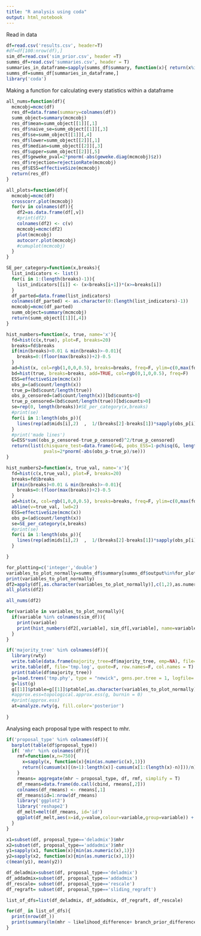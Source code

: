 ```yaml
---
title: "R analysis using coda"
output: html_notebook
---
```


Read in data

```r
df=read.csv('results.csv', header=T)
#df=df[100:nrow(df),]
sim_df=read.csv('sim_prior.csv', header =T)
summs_df=read.csv('summaries.csv', header = T)
summaries_in_dataframe=sapply(summs_df$summary, function(x){ return(x%in%colnames(df)) })
summs_df=summs_df[summaries_in_dataframe,]
library('coda')
```

Making a function for calculating every statistics within a dataframe

```r
all_nums=function(df){
  mcmcobj=mcmc(df)
  res_df=data.frame(summary=colnames(df))
  summ_object=summary(mcmcobj)
  res_df$mean=summ_object[[1]][,1]
  res_df$naive_se=summ_object[[1]][,3]
  res_df$se=summ_object[[1]][,4]
  res_df$lower=summ_object[[2]][,1]
  res_df$median=summ_object[[2]][,3]
  res_df$upper=summ_object[[2]][,5]
  res_df$geweke_pval=2*pnorm(-abs(geweke.diag(mcmcobj)$z))
  res_df$rejection=rejectionRate(mcmcobj)
  res_df$ESS=effectiveSize(mcmcobj)
  return(res_df)
}

all_plots=function(df){
  mcmcobj=mcmc(df)
  crosscorr.plot(mcmcobj)
  for(v in colnames(df)){
    df2=as.data.frame(df[,v])
    #print(df2)
    colnames(df2) <- c(v)
    mcmcobj=mcmc(df2)
    plot(mcmcobj)
    autocorr.plot(mcmcobj)
    #cumuplot(mcmcobj)
  }
}

SE_per_category=function(x,breaks){
  list_indicators <- list()
  for(i in 1:(length(breaks)-1)){
    list_indicators[[i]] <- (x<breaks[i+1])*(x>=breaks[i])
  }
  df_parted=data.frame(list_indicators)
  colnames(df_parted) <- as.character(0:(length(list_indicators)-1))
  mcmcobj=mcmc(df_parted)
  summ_object=summary(mcmcobj)
  return(summ_object[[1]][,4])
}

hist_numbers=function(x, true, name='x'){
  fd=hist(c(x,true), plot=F, breaks=20)
  breaks=fd$breaks
  if(min(breaks)<0.01 & min(breaks)>-0.01){
    breaks=0:(floor(max(breaks))+2)-0.5
  }
  ad=hist(x, col=rgb(1,0,0,0.5), breaks=breaks, freq=F, ylim=c(0,max(fd$density)*1.5), main=name)
  bd=hist(true, breaks=breaks, add=TRUE, col=rgb(0,1,0,0.5), freq=F)
  ESS=effectiveSize(mcmc(x))
  obs_p=(ad$count/length(x))
  true_p=(bd$count/length(true))
  obs_p_censored=(ad$count/length(x))[bd$counts>0]
  true_p_censored=(bd$count/length(true))[bd$counts>0]
  se=rep(0, length(breaks))#SE_per_category(x,breaks)
  #print(se)
  for(i in 1:length(obs_p)){
    lines(rep(ad$mids[i],2)  ,  1/(breaks[2]-breaks[1])*sapply(obs_p[i]+c(-1,1)*2*se[i], function(x) max(x,0)), lw=2.4)
  }
  #print('made lines')
  G=ESS*sum((obs_p_censored-true_p_censored)^2/true_p_censored)
  return(list(chisquare_test=data.frame(G=G, pobs_ESS=1-pchisq(G, length(obs_p_censored)-1), pobs_N=1-pchisq(G*length(x)/ESS, length(obs_p_censored)-1)),
              pvals=2*pnorm(-abs(obs_p-true_p)/se)))
}

hist_numbers2=function(x, true_val, name='x'){
  fd=hist(c(x,true_val), plot=F, breaks=20)
  breaks=fd$breaks
  if(min(breaks)<0.01 & min(breaks)>-0.01){
    breaks=0:(floor(max(breaks))+2)-0.5
  }
  ad=hist(x, col=rgb(1,0,0,0.5), breaks=breaks, freq=F, ylim=c(0,max(fd$density)*1.5), main=name)
  abline(v=true_val, lwd=2)
  ESS=effectiveSize(mcmc(x))
  obs_p=(ad$count/length(x))
  se=SE_per_category(x,breaks)
  #print(se)
  for(i in 1:length(obs_p)){
    lines(rep(ad$mids[i],2)  ,  1/(breaks[2]-breaks[1])*sapply(obs_p[i]+c(-1,1)*2*se[i], function(x) max(x,0)), lw=2.4)
  }

}


```


```r
for_plotting=c('integer','double')
variables_to_plot_normally=summs_df$summary[summs_df$output%in%for_plotting]
print(variables_to_plot_normally)
df2=apply(df[,as.character(variables_to_plot_normally)],c(1,2),as.numeric)
all_plots(df2)

```

```r
all_nums(df2)
```


```r
for(variable in variables_to_plot_normally){
  if(variable %in% colnames(sim_df)){
    print(variable)
    print(hist_numbers(df2[,variable], sim_df[,variable], name=variable))
  }
}
```

```r
if('majority_tree' %in% colnames(df)){
  library(rwty)
  write.table(data.frame(majority_tree=df$majority_tree, emp=NA), file='tmp.phy', sep=';', quote=F, row.names= F, col.names =F, na='')
  write.table(df, file='tmp.log', quote=F, row.names=F, col.names = T)
  print(table(df$majority_tree))
  g=load.trees('tmp.phy', type = "newick", gens.per.tree = 1, logfile= 'tmp.log', skip=0)
  g=list(g)
  g[[1]]$ptable=g[[1]]$ptable[,as.character(variables_to_plot_normally)]
  #approx.ess=topological.approx.ess(g, burnin = 0)
  #print(approx.ess)
  at=analyze.rwty(g, fill.color='posterior')
  
}
```


Analysing each proposal type with respect to mhr.
```r
if('proposal_type' %in% colnames(df)){
  barplot(table(df$proposal_type))
  if( 'mhr' %in% colnames(df)){
    rmf=function(x,n=750){
      x=sapply(x, function(x){min(as.numeric(x),1)})
      return((cumsum(x)[(n+1):length(x)]-cumsum(x[1:(length(x)-n)]))/n)
    }
    rmeans= aggregate(mhr ~ proposal_type, df, rmf, simplify = T)
    df_rmeans=data.frame(do.call(cbind, rmeans[,2]))
    colnames(df_rmeans) <- rmeans[,1]
    df_rmeans$id=1:nrow(df_rmeans)
    library('ggplot2')
    library('reshape2')
    df_melt=melt(df_rmeans, id='id')
    ggplot(df_melt,aes(x=id,y=value,colour=variable,group=variable)) + geom_line()
  }
}
```
```r
x1=subset(df, proposal_type=='deladmix')$mhr
x2=subset(df, proposal_type=='addadmix')$mhr
y1=sapply(x1, function(x){min(as.numeric(x),1)})
y2=sapply(x2, function(x){min(as.numeric(x),1)})
c(mean(y1), mean(y2))
```

```r
df_deladmix=subset(df, proposal_type=='deladmix')
df_addadmix=subset(df, proposal_type=='addadmix')
df_rescale= subset(df, proposal_type=='rescale')
df_regraft= subset(df, proposal_type=='sliding_regraft')

list_of_dfs=list(df_deladmix, df_addadmix, df_regraft, df_rescale)

for(df_ in list_of_dfs){
  print(nrow(df_))
  print(summary(lm(mhr ~ likelihood_difference+ branch_prior_difference+ no_admix_prior_difference+adix_prop_prior_difference+top_prior_difference, data = df_)))
}


```

